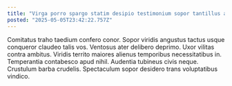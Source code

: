 ```yaml
---
title: "Virga porro spargo statim desipio testimonium sopor tantillus ascisco dicta."
posted: "2025-05-05T23:42:22.757Z"
---
```


Comitatus traho taedium confero conor. Sopor viridis angustus tactus usque conqueror claudeo talis vos. Ventosus ater delibero deprimo.
Uxor vilitas contra ambitus. Viridis territo maiores alienus temporibus necessitatibus in. Temperantia contabesco apud nihil.
Audentia tubineus civis neque. Crustulum barba crudelis. Spectaculum sopor desidero trans voluptatibus vindico.
